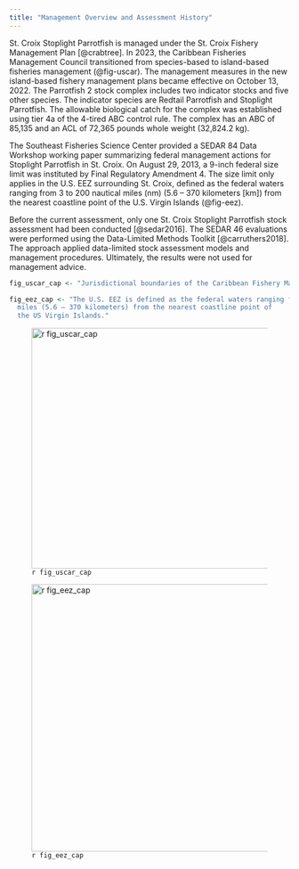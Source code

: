 ```yaml
---
title: "Management Overview and Assessment History"
---
```


St. Croix Stoplight Parrotfish is managed under the St. Croix Fishery Management Plan [@crabtree]. In 2023, the Caribbean Fisheries Management Council transitioned from species-based to island-based fisheries management (@fig-uscar). The management measures in the new island-based fishery management plans became effective on October 13, 2022. The Parrotfish 2 stock complex includes two indicator stocks and five other species. The indicator species are Redtail Parrotfish and Stoplight Parrotfish. The allowable biological catch for the complex was established using tier 4a of the 4-tired ABC control rule. The complex has an ABC of 85,135 and an ACL of 72,365 pounds whole weight (32,824.2 kg).

The Southeast Fisheries Science Center provided a SEDAR 84 Data Workshop working paper summarizing federal management actions for Stoplight Parrotfish in St. Croix. On August 29, 2013, a 9-inch federal size limit was instituted by Final Regulatory Amendment 4. The size limit only applies in the U.S. EEZ surrounding St. Croix, defined as the federal waters ranging from 3 to 200 nautical miles (nm) (5.6 – 370 kilometers [km]) from the nearest coastline point of the U.S. Virgin Islands (@fig-eez).

Before the current assessment, only one St. Croix Stoplight Parrotfish stock assessment had been conducted [@sedar2016]. The SEDAR 46 evaluations were performed using the Data-Limited Methods Toolkit [@carruthers2018]. The approach applied data-limited stock assessment models and management procedures. Ultimately, the results were not used for management advice.

```r
fig_uscar_cap <- "Jurisdictional boundaries of the Caribbean Fishery Management Council."

fig_eez_cap <- "The U.S. EEZ is defined as the federal waters ranging from 3 to 200 nautical 
  miles (5.6 – 370 kilometers) from the nearest coastline point of 
  the US Virgin Islands."
```

![`r fig_uscar_cap`](https://www.fisheries.noaa.gov/s3//styles/original/s3/dam-migration/island_group_management_areas.jpg?itok=5wvkxme2){#fig-uscar width="4.5in"}

![`r fig_eez_cap`](https://www.fisheries.noaa.gov/s3//styles/original/s3/dam-migration/carib_map_stx.jpg?itok=yeYHZ8gy){#fig-eez width="5in"}